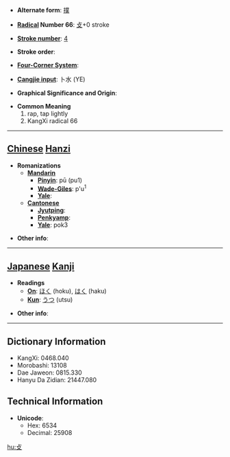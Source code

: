 * '''Alternate form''': [[撲]]

* '''[[Wiktionary:Chinese radical index| Radical]] Number 66''': [[Wiktionary:Chinese radical index 攴|攴]]+0 stroke

* '''[[Wiktionary:Chinese total strokes index|Stroke number]]''': [[Wiktionary:Chinese total strokes index 4|4]]

* '''Stroke order''': 

* '''[[Wiktionary:Chinese four corner index|Four-Corner System]]''': 

* '''[[Wiktionary:Chinese Cangjie index|Cangjie input]]''': 卜水 (YE)

* '''Graphical Significance and Origin''': 

* '''Common Meaning'''
*#rap, tap lightly
*# KangXi radical 66


----

== [[Chinese]] [[Hanzi]] ==

* '''Romanizations'''
** '''[[Mandarin]]'''
*** '''[[Pinyin]]''': pū (pu1)
*** '''[[Wade-Giles]]''': p'u<sup>1</sup>
*** '''[[Yale]]''': 
** '''[[Cantonese]]'''
*** '''[[Jyutping]]''':
*** '''[[Penkyamp]]''': 
*** '''[[Yale]]''': pok3

* '''Other info''': 

----

== [[Japanese]] [[Kanji]] ==

* '''Readings'''
** '''[[On]]''': [[ほく]] (hoku), [[はく]] (haku)
** '''[[Kun]]''': [[うつ]] (utsu)

* '''Other info''':  

----

== Dictionary Information ==

* KangXi: 0468.040
* Morobashi: 13108
* Dae Jaweon: 0815.330
* Hanyu Da Zidian: 21447.080

== Technical Information ==

* '''Unicode''':
** Hex: 6534
** Decimal: 25908

[[hu:攴]]